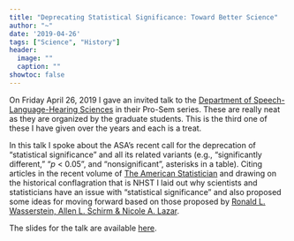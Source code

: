 ```yaml
---
title: "Deprecating Statistical Significance: Toward Better Science"
author: "~"
date: '2019-04-26'
tags: ["Science", "History"]
header:
  image: ""
  caption: ""
showtoc: false  
---
```



On Friday April 26, 2019 I gave an invited talk to the [Department of Speech-Language-Hearing Sciences](https://cla.umn.edu/slhs) in their Pro-Sem series. These are really neat as they are organized by the graduate students. This is the third one of these I have given over the years and each is a treat.

In this talk I spoke about the ASA's recent call for the deprecation of "statistical significance" and all its related variants (e.g., "significantly different," "*p* < 0.05", and "nonsignificant", asterisks in a table). Citing articles in the recent volume of [The American Statistician](https://www.tandfonline.com/toc/utas20/73/sup1) and drawing on the historical conflagration that is NHST I laid out why scientists and statisticians have an issue with "statistical significance" and also proposed some ideas for moving forward based on those proposed by [Ronald L. Wasserstein, Allen L. Schirm & Nicole A. Lazar](https://www.tandfonline.com/doi/full/10.1080/00031305.2019.1583913).

The slides for the talk are available [here](https://github.com/zief0002/website/raw/master/public/files/2019-slhs-prosem.pdf).